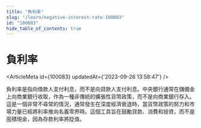 ```yaml
---
title: "負利率"
slug: "/learn/negative-interest-rate-100083"
id: "100083"
hide_table_of_contents: true
---
```



# 負利率

<ArticleMeta id={100083} updatedAt={'2023-09-26 13:58:47'} />
<div className='border-solid border-b border-t-0 my-4 border-[var(--ifm-color-gray-300)]' />

負利率是指向借款人支付利息，而不是向貸款人支付利息。中央銀行通常在儲備金上向商業銀行收取，作為一種非傳統的擴張性貨幣政策，而不是向商業銀行存入。這是一個非常不尋常的情況，通常發生在深度經濟衰退時，當貨幣政策的努力和市場力量已經將利率推向名義零界時。這個工具旨在鼓勵貸款、消費和投資，而不是囤積現金，因為存款利率將貶值。
